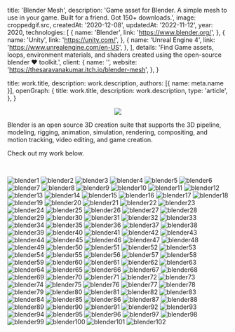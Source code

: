 


  title: 'Blender Mesh',
  description:
    'Game asset for Blender. A simple mesh to use in your game. Built for a friend. Got 150+ downloads.',
  image: croppedgif.src,
  createdAt: '2020-12-08',
  updatedAt: '2022-11-12',
  year: 2020,
  technologies: [
    {
      name: 'Blender',
      link: 'https://www.blender.org/',
    },
    {
      name: 'Unity',
      link: 'https://unity.com/',
    },
    {
      name: 'Unreal Engine 4',
      link: 'https://www.unrealengine.com/en-US',
    },
  ],
  details:
    'Find Game assets, loops, environment materials, and shaders created using the open-source blender ❤ toolkit.',
  client: {
    name: '',
    website: 'https://thesaravanakumar.itch.io/blender-mesh',
  },
}

  title: work.title,
  description: work.description,
  authors: [{ name: meta.name }],
  openGraph: {
    title: work.title,
    description: work.description,
    type: 'article',
  },
}


<p align="center">
<a href="https://www.blender.org/">
  <img align="center"  src={logo.src}
  />
</a>
</p>

Blender is an open source 3D creation suite that supports the 3D pipeline, modeling, rigging, animation, simulation, rendering, compositing, and motion tracking, video editing, and game creation.

Check out my work below.

<br />

<img 
  src={blender1.src} 
  alt="blender1"
/>
<img 
  src={blender2.src} 
  alt="blender2"
/>
<img 
  src={blender3.src} 
  alt="blender3"
/>
<img 
  src={blender4.src} 
  alt="blender4"
/>
<img 
  src={blender5.src} 
  alt="blender5"
/>
<img 
  src={blender6.src} 
  alt="blender6"
/>
<img 
  src={blender7.src} 
  alt="blender7"
/>
<img 
  src={blender8.src} 
  alt="blender8"
/>
<img 
  src={blender9.src} 
  alt="blender9"
/>
<img 
  src={blender10.src} 
  alt="blender10"
/>
<img 
  src={blender11.src} 
  alt="blender11"
/>
<img 
  src={blender12.src} 
  alt="blender12"
/>
<img 
  src={blender13.src} 
  alt="blender13"
/>
<img 
  src={blender14.src} 
  alt="blender14"
/>
<img 
  src={blender15.src} 
  alt="blender15"
/>
<img 
  src={blender16.src} 
  alt="blender16"
/>
<img 
  src={blender17.src} 
  alt="blender17"
/>
<img 
  src={blender18.src} 
  alt="blender18"
/>
<img 
  src={blender19.src} 
  alt="blender19"
/>
<img 
  src={blender20.src} 
  alt="blender20"
/>
<img 
  src={blender21.src} 
  alt="blender21"
/>
<img 
  src={blender22.src} 
  alt="blender22"
/>
<img 
  src={blender23.src} 
  alt="blender23"
/>
<img 
  src={blender24.src} 
  alt="blender24"
/>
<img 
  src={blender25.src} 
  alt="blender25"
/>
<img 
  src={blender26.src} 
  alt="blender26"
/>
<img 
  src={blender27.src} 
  alt="blender27"
/>
<img 
  src={blender28.src} 
  alt="blender28"
/>
<img 
  src={blender29.src} 
  alt="blender29"
/>
<img 
  src={blender30.src} 
  alt="blender30"
/>
<img 
  src={blender31.src} 
  alt="blender31"
/>
<img 
  src={blender32.src} 
  alt="blender32"
/>
<img 
  src={blender33.src} 
  alt="blender33"
/>
<img 
  src={blender34.src} 
  alt="blender34"
/>
<img 
  src={blender35.src} 
  alt="blender35"
/>
<img 
  src={blender36.src} 
  alt="blender36"
/>
<img 
  src={blender37.src} 
  alt="blender37"
/>
<img 
  src={blender38.src} 
  alt="blender38"
/>
<img 
  src={blender39.src} 
  alt="blender39"
/>
<img 
  src={blender40.src} 
  alt="blender40"
/>
<img 
  src={blender41.src} 
  alt="blender41"
/>
<img 
  src={blender42.src} 
  alt="blender42"
/>
<img 
  src={blender43.src} 
  alt="blender43"
/>
<img 
  src={blender44.src} 
  alt="blender44"
/>
<img 
  src={blender45.src} 
  alt="blender45"
/>
<img 
  src={blender46.src} 
  alt="blender46"
/>
<img 
  src={blender47.src} 
  alt="blender47"
/>
<img 
  src={blender48.src} 
  alt="blender48"
/>
<img 
  src={blender49.src} 
  alt="blender49"
/>
<img 
  src={blender50.src} 
  alt="blender50"
/>
<img 
  src={blender51.src} 
  alt="blender51"
/>
<img 
  src={blender52.src} 
  alt="blender52"
/>
<img 
  src={blender53.src} 
  alt="blender53"
/>
<img 
  src={blender54.src} 
  alt="blender54"
/>
<img 
  src={blender55.src} 
  alt="blender55"
/>
<img 
  src={blender56.src} 
  alt="blender56"
/>
<img 
  src={blender57.src} 
  alt="blender57"
/>
<img 
  src={blender58.src} 
  alt="blender58"
/>
<img 
  src={blender59.src} 
  alt="blender59"
/>
<img 
  src={blender60.src} 
  alt="blender60"
/>
<img 
  src={blender61.src} 
  alt="blender61"
/>
<img 
  src={blender62.src} 
  alt="blender62"
/>
<img 
  src={blender63.src} 
  alt="blender63"
/>
<img 
  src={blender64.src} 
  alt="blender64"
/>
<img 
  src={blender65.src} 
  alt="blender65"
/>
<img 
  src={blender66.src} 
  alt="blender66"
/>
<img 
  src={blender67.src} 
  alt="blender67"
/>
<img 
  src={blender68.src} 
  alt="blender68"
/>
<img 
  src={blender69.src} 
  alt="blender69"
/>
<img 
  src={blender70.src} 
  alt="blender70"
/>
<img 
  src={blender71.src} 
  alt="blender71"
/>
<img 
  src={blender72.src} 
  alt="blender72"
/>
<img 
  src={blender73.src} 
  alt="blender73"
/>
<img 
  src={blender74.src} 
  alt="blender74"
/>
<img 
  src={blender75.src} 
  alt="blender75"
/>
<img 
  src={blender76.src} 
  alt="blender76"
/>
<img 
  src={blender77.src} 
  alt="blender77"
/>
<img 
  src={blender78.src} 
  alt="blender78"
/>
<img 
  src={blender79.src} 
  alt="blender79"
/>
<img 
  src={blender80.src} 
  alt="blender80"
/>
<img 
  src={blender81.src} 
  alt="blender81"
/>
<img 
  src={blender82.src} 
  alt="blender82"
/>
<img 
  src={blender83.src} 
  alt="blender83"
/>
<img 
  src={blender84.src} 
  alt="blender84"
/>
<img 
  src={blender85.src} 
  alt="blender85"
/>
<img 
  src={blender86.src} 
  alt="blender86"
/>
<img 
  src={blender87.src} 
  alt="blender87"
/>
<img 
  src={blender88.src} 
  alt="blender88"
/>
<img 
  src={blender89.src} 
  alt="blender89"
/>
<img 
  src={blender90.src} 
  alt="blender90"
/>
<img 
  src={blender91.src} 
  alt="blender91"
/>
<img 
  src={blender92.src} 
  alt="blender92"
/>
<img 
  src={blender93.src} 
  alt="blender93"
/>
<img 
  src={blender94.src} 
  alt="blender94"
/>
<img 
  src={blender95.src} 
  alt="blender95"
/>
<img 
  src={blender96.src} 
  alt="blender96"
/>
<img 
  src={blender97.src} 
  alt="blender97"
/>
<img 
  src={blender98.src} 
  alt="blender98"
/>
<img 
  src={blender99.src} 
  alt="blender99"
/>
<img 
  src={blender100.src} 
  alt="blender100"
/>
<img 
  src={blender101.src} 
  alt="blender101"
/>
<img 
  src={blender102.src} 
  alt="blender102"
/>

